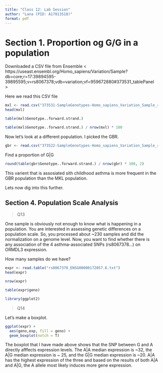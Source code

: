 ```yaml
---
title: "Class 12: Lab Session"
author: "Lana (PID: A17013518)"
format: pdf
---
```


# Section 1. Proportion og G/G in a population

Downloaded a CSV file from Ensemble < https://useast.ensembl.org/Homo_sapiens/Variation/Sample?db=core;r=17:39894595-39895595;v=rs8067378;vdb=variation;vf=959672880#373531_tablePanel >

Here we read this CSV file

```r
mxl <- read.csv("373531-SampleGenotypes-Homo_sapiens_Variation_Sample_rs8067378.csv")
head(mxl)
```

```r
table(mxl$Genotype..forward.strand.)
```

```r
table(mxl$Genotype..forward.strand.) / nrow(mxl) * 100
```

Now let's look at a different population. I picked the GBR. 

```r
gbr <- read.csv("373522-SampleGenotypes-Homo_sapiens_Variation_Sample_rs8067378.csv")
```

Find a proportion of G|G

```r
round(table(gbr$Genotype..forward.strand.) / nrow(gbr) * 100, 2)
```


This varient that is assosiated sith childhood asthma is more frequent in the GBR population than the MKL population. 

Lets now dig into this further. 

## Section 4. Population Scale Analysis 

> Q13

One sample is obviously not enough to know what is happening in a population. You are interested in assessing genetic differences on a population scale. So, you processed about ~230 samples and did the normalization on a genome level. Now, you want to find whether
there is any association of the 4 asthma-associated SNPs (rs8067378...) on ORMDL3 expression.

How many samples do we have?

```r
expr <- read.table("rs8067378_ENSG00000172057.6.txt")
head(expr)
```

```r
nrow(expr)
```

```r
table(expr$geno)
```

```r
library(ggplot2)
```

> Q14

Let's make a boxplot.

```r
ggplot(expr) + 
  aes(geno,exp, fill = geno) + 
  geom_boxplot(notch = T)
```

The boxplot that I have made above shows that the SNP between G and A directly afffects expression levels. The A|A median expression is ~32, the A|G median expression is ~ 25, and the G|G median expression is ~20. A|A has the highest expression of the three and based on the results of both A|A and A|G, the A allele most likely induces more gene expression. 
